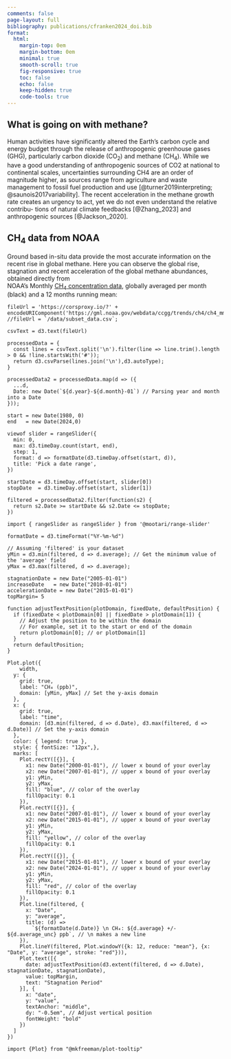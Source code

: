 ```yaml
---
comments: false
page-layout: full
bibliography: publications/cfranken2024_doi.bib
format:
  html:
    margin-top: 0em
    margin-bottom: 0em
    minimal: true
    smooth-scroll: true
    fig-responsive: true
    toc: false
    echo: false
    keep-hidden: true
    code-tools: true
---
```


## What is going on with methane?

Human activities have significantly altered the Earth’s carbon cycle and energy budget through the release of anthropogenic greenhouse gases (GHG), particularly carbon dioxide (CO<sub>2</sub>) and methane (CH<sub>4</sub>). While we have a good understanding of anthropogenic sources of CO2 at national to continental scales, uncertainties surrounding CH4 are an order of magnitude higher, as sources range from agriculture and waste management to fossil fuel production and use [@turner2019interpreting; @saunois2017variability].
The recent acceleration in the methane growth rate creates an urgency to act, yet we do not even understand the relative contribu- tions of natural climate feedbacks [@Zhang_2023] and anthropogenic sources [@Jackson_2020].

## CH<sub>4</sub> data from NOAA

Ground based in-situ data provide the most accurate information on the recent rise in global methane. Here you can observe the global rise, stagnation and recent acceleration of the global methane abundances, obtained directly from  
NOAA's Monthly [CH<sub>4</sub> concentration data](https://gml.noaa.gov/ccgg/trends_ch4/), globally averaged per month (black) and a 12 months running mean:

```ojs
fileUrl = 'https://corsproxy.io/?' + encodeURIComponent('https://gml.noaa.gov/webdata/ccgg/trends/ch4/ch4_mm_gl.csv');
//fileUrl = `/data/subset_data.csv`;
```

```ojs
csvText = d3.text(fileUrl)
```

```ojs
processedData = {
  const lines = csvText.split('\n').filter(line => line.trim().length > 0 && !line.startsWith('#'));
  return d3.csvParse(lines.join('\n'),d3.autoType);
}
```

```ojs
processedData2 = processedData.map(d => ({
  ...d,
  Date: new Date(`${d.year}-${d.month}-01`) // Parsing year and month into a Date
}));
```

```ojs
start = new Date(1980, 0)
end   = new Date(2024,0)
```

```ojs
viewof slider = rangeSlider({
  min: 0,
  max: d3.timeDay.count(start, end),
  step: 1,
  format: d => formatDate(d3.timeDay.offset(start, d)),
  title: 'Pick a date range',
})
```

```ojs
startDate = d3.timeDay.offset(start, slider[0])
stopDate  = d3.timeDay.offset(start, slider[1]) 
```

```ojs
filtered = processedData2.filter(function(s2) {
  return s2.Date >= startDate && s2.Date <= stopDate;
})
```

```ojs
import { rangeSlider as rangeSlider } from '@mootari/range-slider'
```

```ojs
formatDate = d3.timeFormat("%Y-%m-%d")
```

```ojs
// Assuming 'filtered' is your dataset
yMin = d3.min(filtered, d => d.average); // Get the minimum value of the 'average' field
yMax = d3.max(filtered, d => d.average);
```
```ojs
stagnationDate = new Date("2005-01-01") 
increaseDate   = new Date("2010-01-01") 
accelerationDate = new Date("2015-01-01") 
topMargin= 5
```

```ojs
function adjustTextPosition(plotDomain, fixedDate, defaultPosition) {
  if (fixedDate < plotDomain[0] || fixedDate > plotDomain[1]) {
    // Adjust the position to be within the domain
    // For example, set it to the start or end of the domain
    return plotDomain[0]; // or plotDomain[1]
  }
  return defaultPosition;
}
```

```ojs
Plot.plot({
    width,
  y: {
    grid: true,
    label: "CH₄ (ppb)",
    domain: [yMin, yMax] // Set the y-axis domain
  },
  x: {
    grid: true,
    label: "time",
    domain: [d3.min(filtered, d => d.Date), d3.max(filtered, d => d.Date)] // Set the y-axis domain
  },
  color: { legend: true },
  style: { fontSize: "12px",},
  marks: [
    Plot.rectY([{}], { 
      x1: new Date("2000-01-01"), // lower x bound of your overlay
      x2: new Date("2007-01-01"), // upper x bound of your overlay
      y1: yMin,
      y2: yMax,
      fill: "blue", // color of the overlay
      fillOpacity: 0.1
    }),
    Plot.rectY([{}], { 
      x1: new Date("2007-01-01"), // lower x bound of your overlay
      x2: new Date("2015-01-01"), // upper x bound of your overlay
      y1: yMin,
      y2: yMax,
      fill: "yellow", // color of the overlay
      fillOpacity: 0.1
    }),
    Plot.rectY([{}], { 
      x1: new Date("2015-01-01"), // lower x bound of your overlay
      x2: new Date("2024-01-01"), // upper x bound of your overlay
      y1: yMin,
      y2: yMax,
      fill: "red", // color of the overlay
      fillOpacity: 0.1
    }),
    Plot.line(filtered, { 
      x: "Date", 
      y: "average",
      title: (d) =>
        `${formatDate(d.Date)} \n CH₄: ${d.average} +/- ${d.average_unc} ppb`, // \n makes a new line
    }),
    Plot.lineY(filtered, Plot.windowY({k: 12, reduce: "mean"}, {x: "Date", y: "average", stroke: "red"})),
    Plot.text([{
      date: adjustTextPosition(d3.extent(filtered, d => d.Date), stagnationDate, stagnationDate),
      value: topMargin,
      text: "Stagnation Period"
    }], {
      x: "date",
      y: "value",
      textAnchor: "middle",
      dy: "-0.5em", // Adjust vertical position
      fontWeight: "bold"
    })
  ]
})
```

```ojs
import {Plot} from "@mkfreeman/plot-tooltip"
```




